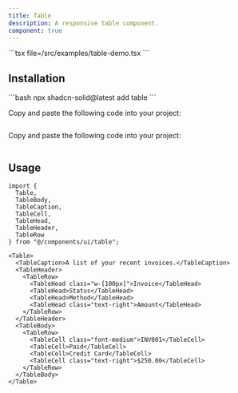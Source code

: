 ```yaml
---
title: Table
description: A responsive table component.
component: true
---
```



<ComponentPreview name="table-demo" client:only="solid-js">
<Fragment slot="code">
```tsx file=<rootDir>/src/examples/table-demo.tsx
```
</Fragment>
</ComponentPreview>

## Installation

<ComponentInstallation client:only="solid-js">

<Fragment slot="cli">
```bash
npx shadcn-solid@latest add table
```
</Fragment>

<Step slot="tw">

<StepItem>Copy and paste the following code into your project:</StepItem>
```tsx file=<rootDir>/../packages/tailwindcss/ui/table.tsx
```

</Step>

<Step slot="uno">

<StepItem>Copy and paste the following code into your project:</StepItem>
```tsx file=<rootDir>/../packages/unocss/ui/table.tsx
```

</Step>

</ComponentInstallation>

## Usage

```tsx
import {
  Table,
  TableBody,
  TableCaption,
  TableCell,
  TableHead,
  TableHeader,
  TableRow
} from "@/components/ui/table";
```

```tsx
<Table>
  <TableCaption>A list of your recent invoices.</TableCaption>
  <TableHeader>
    <TableRow>
      <TableHead class="w-[100px]">Invoice</TableHead>
      <TableHead>Status</TableHead>
      <TableHead>Method</TableHead>
      <TableHead class="text-right">Amount</TableHead>
    </TableRow>
  </TableHeader>
  <TableBody>
    <TableRow>
      <TableCell class="font-medium">INV001</TableCell>
      <TableCell>Paid</TableCell>
      <TableCell>Credit Card</TableCell>
      <TableCell class="text-right">$250.00</TableCell>
    </TableRow>
  </TableBody>
</Table>
```
